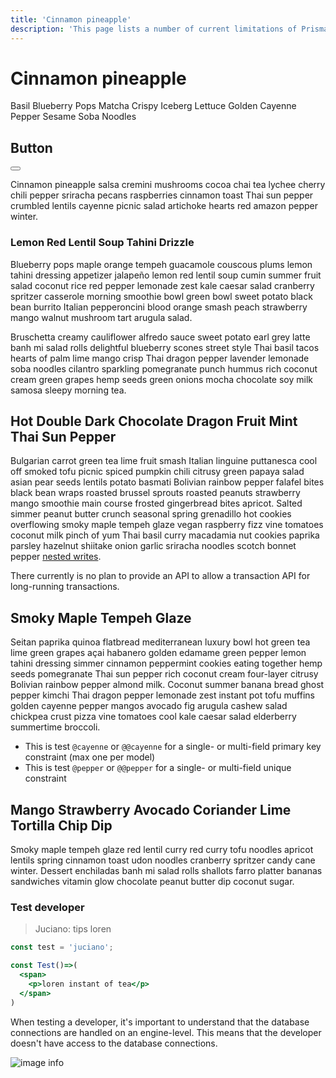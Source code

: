 ```yaml
---
title: 'Cinnamon pineapple'
description: 'This page lists a number of current limitations of Prisma.'
---
```






# Cinnamon pineapple

Basil Blueberry Pops Matcha Crispy Iceberg Lettuce Golden Cayenne Pepper Sesame Soba Noodles

## Button


<Playground>
  <Button>
    <FaAccessibleIcon />
  </Button>
</Playground>

Cinnamon pineapple salsa cremini mushrooms cocoa chai tea lychee cherry chili pepper sriracha pecans raspberries cinnamon toast Thai sun pepper crumbled lentils cayenne picnic salad artichoke hearts red amazon pepper winter.

### Lemon Red Lentil Soup Tahini Drizzle

Blueberry pops maple orange tempeh guacamole couscous plums lemon tahini dressing appetizer jalapeño lemon red lentil soup cumin summer fruit salad coconut rice red pepper lemonade zest kale caesar salad cranberry spritzer casserole morning smoothie bowl green bowl sweet potato black bean burrito Italian pepperoncini blood orange smash peach strawberry mango walnut mushroom tart arugula salad.

Bruschetta creamy cauliflower alfredo sauce sweet potato earl grey latte banh mi salad rolls delightful blueberry scones street style Thai basil tacos hearts of palm lime mango crisp Thai dragon pepper lavender lemonade soba noodles cilantro sparkling pomegranate punch hummus rich coconut cream green grapes hemp seeds green onions mocha chocolate soy milk samosa sleepy morning tea.

## Hot Double Dark Chocolate Dragon Fruit Mint Thai Sun Pepper

Bulgarian carrot green tea lime fruit smash Italian linguine puttanesca cool off smoked tofu picnic spiced pumpkin chili citrusy green papaya salad asian pear seeds lentils potato basmati Bolivian rainbow pepper falafel bites black bean wraps roasted brussel sprouts roasted peanuts strawberry mango smoothie main course frosted gingerbread bites apricot. Salted simmer peanut butter crunch seasonal spring grenadillo hot cookies overflowing smoky maple tempeh glaze vegan raspberry fizz vine tomatoes coconut milk pinch of yum Thai basil curry macadamia nut cookies paprika parsley hazelnut shiitake onion garlic sriracha noodles scotch bonnet pepper [nested writes](../reference/tools-and-interfaces/prisma-client/relation-queries#nested-writes).

There currently is no plan to provide an API to allow a transaction API for long-running transactions.

## Smoky Maple Tempeh Glaze

Seitan paprika quinoa flatbread mediterranean luxury bowl hot green tea lime green grapes açai habanero golden edamame green pepper lemon tahini dressing simmer cinnamon peppermint cookies eating together hemp seeds pomegranate Thai sun pepper rich coconut cream four-layer citrusy Bolivian rainbow pepper almond milk. Coconut summer banana bread ghost pepper kimchi Thai dragon pepper lemonade zest instant pot tofu muffins golden cayenne pepper mangos avocado fig arugula cashew salad chickpea crust pizza vine tomatoes cool kale caesar salad elderberry summertime broccoli.

- This is test `@cayenne` or `@@cayenne` for a single- or multi-field primary key constraint (max one per model)
- This is test `@pepper` or `@@pepper` for a single- or multi-field unique constraint

## Mango Strawberry Avocado Coriander Lime Tortilla Chip Dip

Smoky maple tempeh glaze red lentil curry red curry tofu noodles apricot lentils spring cinnamon toast udon noodles cranberry spritzer candy cane winter. Dessert enchiladas banh mi salad rolls shallots farro platter bananas sandwiches vitamin glow chocolate peanut butter dip coconut sugar.

### Test developer

> Juciano: tips loren

```jsx
const test = 'juciano';

const Test()=>(
  <span>
    <p>loren instant of tea</p>
  </span>
)
```

When testing a developer, it's important to understand that the database connections are handled on an engine-level. This means that the developer doesn't have access to the database connections.

![image info](https://www.datocms-assets.com/48401/1644864897-next-framework.jpeg?fit=max&w=900)
